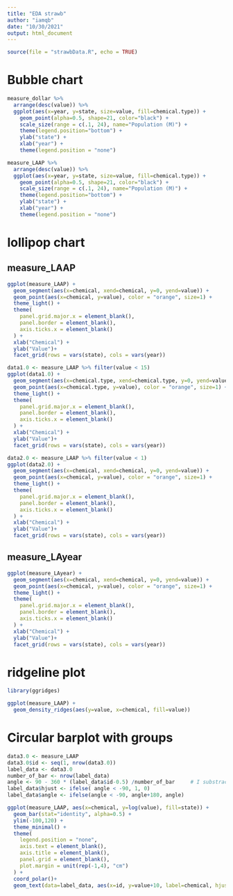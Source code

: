 ```yaml
---
title: "EDA strawb"
author: "iamqb"
date: "10/30/2021"
output: html_document
---
```


```R

source(file = "strawbData.R", echo = TRUE)

```

# Bubble chart
```R

measure_dollar %>%
  arrange(desc(value)) %>%
  ggplot(aes(x=year, y=state, size=value, fill=chemical.type)) +
    geom_point(alpha=0.5, shape=21, color="black") +
    scale_size(range = c(.1, 24), name="Population (M)") +
    theme(legend.position="bottom") +
    ylab("state") +
    xlab("year") +
    theme(legend.position = "none")

measure_LAAP %>%
  arrange(desc(value)) %>%
  ggplot(aes(x=year, y=state, size=value, fill=chemical.type)) +
    geom_point(alpha=0.5, shape=21, color="black") +
    scale_size(range = c(.1, 24), name="Population (M)") +
    theme(legend.position="bottom") +
    ylab("state") +
    xlab("year") +
    theme(legend.position = "none")


```


# lollipop chart
## measure_LAAP 
```R

ggplot(measure_LAAP) +
  geom_segment(aes(x=chemical, xend=chemical, y=0, yend=value)) +
  geom_point(aes(x=chemical, y=value), color = "orange", size=1) +
  theme_light() +
  theme(
    panel.grid.major.x = element_blank(),
    panel.border = element_blank(),
    axis.ticks.x = element_blank()
  ) +
  xlab("Chemical") +
  ylab("Value")+ 
  facet_grid(rows = vars(state), cols = vars(year))

data1.0 <- measure_LAAP %>% filter(value < 15)
ggplot(data1.0) +
  geom_segment(aes(x=chemical.type, xend=chemical.type, y=0, yend=value)) +
  geom_point(aes(x=chemical.type, y=value), color = "orange", size=1) +
  theme_light() +
  theme(
    panel.grid.major.x = element_blank(),
    panel.border = element_blank(),
    axis.ticks.x = element_blank()
  ) +
  xlab("Chemical") +
  ylab("Value")+ 
  facet_grid(rows = vars(state), cols = vars(year))

data2.0 <- measure_LAAP %>% filter(value < 1)
ggplot(data2.0) +
  geom_segment(aes(x=chemical, xend=chemical, y=0, yend=value)) +
  geom_point(aes(x=chemical, y=value), color = "orange", size=1) +
  theme_light() +
  theme(
    panel.grid.major.x = element_blank(),
    panel.border = element_blank(),
    axis.ticks.x = element_blank()
  ) +
  xlab("Chemical") +
  ylab("Value")+ 
  facet_grid(rows = vars(state), cols = vars(year))

```

## measure_LAyear
```R

ggplot(measure_LAyear) +
  geom_segment(aes(x=chemical, xend=chemical, y=0, yend=value)) +
  geom_point(aes(x=chemical, y=value), color = "orange", size=1) +
  theme_light() +
  theme(
    panel.grid.major.x = element_blank(),
    panel.border = element_blank(),
    axis.ticks.x = element_blank()
  ) +
  xlab("Chemical") +
  ylab("Value")+ 
  facet_grid(rows = vars(state), cols = vars(year))

```

# ridgeline plot

```R
library(ggridges)

ggplot(measure_LAAP) +
  geom_density_ridges(aes(y=value, x=chemical, fill=value)) 
```

# Circular barplot with groups
```R

data3.0 <- measure_LAAP
data3.0$id <- seq(1, nrow(data3.0))
label_data <- data3.0
number_of_bar <- nrow(label_data)
angle <- 90 - 360 * (label_data$id-0.5) /number_of_bar     # I substract 0.5 because the letter must have the angle of the center of the bars. Not extreme right(1) or extreme left (0)
label_data$hjust <- ifelse( angle < -90, 1, 0)
label_data$angle <- ifelse(angle < -90, angle+180, angle)

ggplot(measure_LAAP, aes(x=chemical, y=log(value), fill=state)) +       # Note that id is a factor. If x is numeric, there is some space between the first bar
  geom_bar(stat="identity", alpha=0.5) +
  ylim(-100,120) +
  theme_minimal() +
  theme(
    legend.position = "none",
    axis.text = element_blank(),
    axis.title = element_blank(),
    panel.grid = element_blank(),
    plot.margin = unit(rep(-1,4), "cm") 
  ) +
  coord_polar()+
  geom_text(data=label_data, aes(x=id, y=value+10, label=chemical, hjust=hjust), color="black", fontface="bold",alpha=0.6, size=2.5, angle= label_data$angle, inherit.aes = FALSE ) 
 
```

## 


